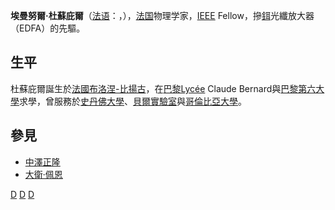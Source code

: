 {{NoteTA|G1=物理學}}
{{unreferenced|time=2014-09-21T12:46:05+00:00}}
{{Infobox scientist
|name              = Emmanuel Benoit Desurvire<br>埃曼努爾·杜蘇庇爾
|image             =
|image_size        =
|caption           = 
|birth_date        = {{birth date|1955|06|07}}
|birth_place       = [[法國|法國]][[布洛涅-比揚古|布洛涅-比揚古]]
|death_date = 
|death_place       = 
|residence         =
|citizenship       =
|nationality       = {{FRA}}
|ethnicity         =
|field             = [[物理學|物理學]]
|work_institutions =
|alma_mater        = [[巴黎第六大學|巴黎第六大學]]
|doctoral_advisor  =
|doctoral_students =
|known_for         =
|author_abbrev_bot =
|author_abbrev_zoo =
|influences        = 
|influenced        = 
|prizes            = [[富兰克林研究所奖项#本杰明·富兰克林奖章|班傑明·富蘭克林獎章]] (1998)<br>[[千禧年科技獎|千禧年科技獎]]（2008 團隊獲獎）
|religion          =
|footnotes         =
|signature         =
}}

'''埃曼努爾·杜蘇庇爾'''（[[法语|法语]]：'''{{lang|fr|Emmanuel Benoit Desurvire}}'''，{{bd|1955年|6月7日}}），[[法国|法国]]物理学家，[[IEEE|IEEE]] Fellow，摻[[鉺|鉺]]光纖放大器（EDFA）的先驅。

==生平==
杜蘇庇爾誕生於[[法國|法國]][[布洛涅-比揚古|布洛涅-比揚古]]，在[[巴黎|巴黎]]Lycée Claude Bernard與[[巴黎第六大學|巴黎第六大學]]求學，曾服務於[[史丹佛大學|史丹佛大學]]、[[貝爾實驗室|貝爾實驗室]]與[[哥倫比亞大學|哥倫比亞大學]]。

==參見==
*[[中澤正隆|中澤正隆]]
*[[大衛·佩恩|大衛·佩恩]]

{{France-scientist-stub}}

[[Category:1955年出生|D]]
[[Category:法国物理学家|D]]
[[Category:巴黎第六大學校友|D]]